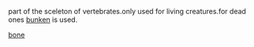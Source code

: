 part of the sceleton of vertebrates.only used for living creatures.for dead ones [[bunken]] is used.


[[bone]]
